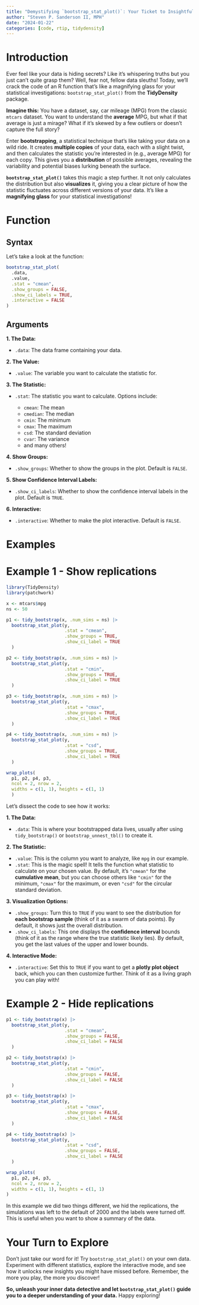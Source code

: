 ```yaml
---
title: "Demystifying `bootstrap_stat_plot()`: Your Ticket to Insightful Data Exploration"
author: "Steven P. Sanderson II, MPH"
date: "2024-01-22"
categories: [code, rtip, tidydensity]
---
```


# Introduction

Ever feel like your data is hiding secrets? Like it's whispering truths but you just can't quite grasp them? Well, fear not, fellow data sleuths! Today, we'll crack the code of an R function that's like a magnifying glass for your statistical investigations: `bootstrap_stat_plot()` from the **TidyDensity** package.

**Imagine this:** You have a dataset, say, car mileage (MPG) from the classic `mtcars` dataset. You want to understand the **average** MPG, but what if that average is just a mirage? What if it's skewed by a few outliers or doesn't capture the full story?

Enter **bootstrapping**, a statistical technique that's like taking your data on a wild ride. It creates **multiple copies** of your data, each with a slight twist, and then calculates the statistic you're interested in (e.g., average MPG) for each copy. This gives you a **distribution** of possible averages, revealing the variability and potential biases lurking beneath the surface.

**`bootstrap_stat_plot()`** takes this magic a step further. It not only calculates the distribution but also **visualizes** it, giving you a clear picture of how the statistic fluctuates across different versions of your data. It's like a **magnifying glass** for your statistical investigations!

# Function

## Syntax

Let's take a look at the function:

``` r
bootstrap_stat_plot(
  .data,
  .value,
  .stat = "cmean",
  .show_groups = FALSE,
  .show_ci_labels = TRUE,
  .interactive = FALSE
)
```

## Arguments

**1. The Data:**

-   `.data`: The data frame containing your data.

**2. The Value:**

-   `.value`: The variable you want to calculate the statistic for.

**3. The Statistic:**

-   `.stat`: The statistic you want to calculate. Options include:

    -   `cmean`: The mean
    -   `cmedian`: The median
    -   `cmin`: The minimum
    -   `cmax`: The maximum
    -   `csd`: The standard deviation
    -   `cvar`: The variance
    -   and many others!

**4. Show Groups:**

-   `.show_groups`: Whether to show the groups in the plot. Default is `FALSE`.

**5. Show Confidence Interval Labels:**

-   `.show_ci_labels`: Whether to show the confidence interval labels in the plot. Default is `TRUE`.

**6. Interactive:**

-   `.interactive`: Whether to make the plot interactive. Default is `FALSE`.

# Examples

# Example 1 - Show replications

```r
library(TidyDensity)
library(patchwork)

x <- mtcars$mpg
ns <- 50

p1 <- tidy_bootstrap(x, .num_sims = ns) |>
  bootstrap_stat_plot(y,
                      .stat = "cmean", 
                      .show_groups = TRUE,
                      .show_ci_label = TRUE
  ) 

p2 <- tidy_bootstrap(x, .num_sims = ns) |> 
  bootstrap_stat_plot(y,
                      .stat = "cmin", 
                      .show_groups = TRUE,
                      .show_ci_label = TRUE
  )

p3 <- tidy_bootstrap(x, .num_sims = ns) |>
  bootstrap_stat_plot(y,
                      .stat = "cmax", 
                      .show_groups = TRUE,
                      .show_ci_label = TRUE
  )

p4 <- tidy_bootstrap(x, .num_sims = ns) |>
  bootstrap_stat_plot(y,
                      .stat = "csd", 
                      .show_groups = TRUE,
                      .show_ci_label = TRUE
  )

wrap_plots(
  p1, p2, p4, p3, 
  ncol = 2, nrow = 2, 
  widths = c(1, 1), heights = c(1, 1)
  )
```

Let's dissect the code to see how it works:

**1. The Data:**

-   `.data`: This is where your bootstrapped data lives, usually after using `tidy_bootstrap()` or `bootstrap_unnest_tbl()` to create it.

**2. The Statistic:**

-   `.value`: This is the column you want to analyze, like `mpg` in our example.
-   `.stat`: This is the magic spell! It tells the function what statistic to calculate on your chosen value. By default, it's `"cmean"` for the **cumulative mean**, but you can choose others like `"cmin"` for the minimum, `"cmax"` for the maximum, or even `"csd"` for the circular standard deviation.

**3. Visualization Options:**

-   `.show_groups`: Turn this to `TRUE` if you want to see the distribution for **each bootstrap sample** (think of it as a swarm of data points). By default, it shows just the overall distribution.
-   `.show_ci_labels`: This one displays the **confidence interval** bounds (think of it as the range where the true statistic likely lies). By default, you get the last values of the upper and lower bounds.

**4. Interactive Mode:**

-   `.interactive`: Set this to `TRUE` if you want to get a **plotly plot object** back, which you can then customize further. Think of it as a living graph you can play with!

# Example 2 - Hide replications

```r
p1 <- tidy_bootstrap(x) |>
  bootstrap_stat_plot(y,
                      .stat = "cmean", 
                      .show_groups = FALSE,
                      .show_ci_label = FALSE
  )

p2 <- tidy_bootstrap(x) |>
  bootstrap_stat_plot(y,
                      .stat = "cmin", 
                      .show_groups = FALSE,
                      .show_ci_label = FALSE
  )

p3 <- tidy_bootstrap(x) |>
  bootstrap_stat_plot(y,
                      .stat = "cmax", 
                      .show_groups = FALSE,
                      .show_ci_label = FALSE
  )

p4 <- tidy_bootstrap(x) |>
  bootstrap_stat_plot(y,
                      .stat = "csd", 
                      .show_groups = FALSE,
                      .show_ci_label = FALSE
  )

wrap_plots(
  p1, p2, p4, p3, 
  ncol = 2, nrow = 2, 
  widths = c(1, 1), heights = c(1, 1)
)
```

In this example we did two things different, we hid the replications, the simulations was left to the default of 2000 and the labels were turned off. This is useful when you want to show a summary of the data.

# Your Turn to Explore

Don't just take our word for it! Try `bootstrap_stat_plot()` on your own data. Experiment with different statistics, explore the interactive mode, and see how it unlocks new insights you might have missed before. Remember, the more you play, the more you discover!

**So, unleash your inner data detective and let `bootstrap_stat_plot()` guide you to a deeper understanding of your data.** Happy exploring!
